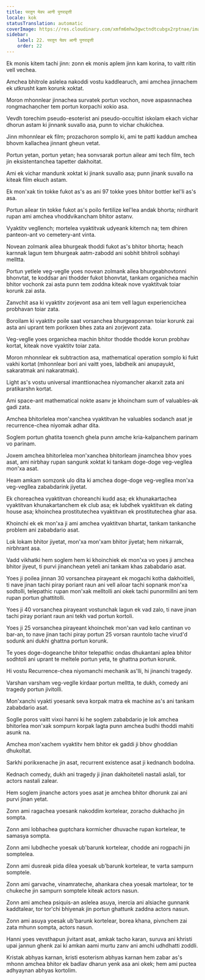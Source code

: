 ```yaml
---
title: परतून येवप आनी पुनरावृत्ती
locale: kok
statusTranslation: automatic
coverImage: https://res.cloudinary.com/xmfm6mhw3gwctndtcubgx2rptnae/image/upload/v1741354419/small_cover_la_gran_rebelion_28716e29d2.webp
sidebar:
    label: 22. परतून येवप आनी पुनरावृत्ती
    order: 22
---
```

Ek monis kitem tachi jinn: zonn ek monis aplem jinn kam korina, to vaitt ritin vell vechea.

Amchea bhitrole aslelea nakoddi vostu kaddlearuch, ami amchea jinnachem ek utkrusht kam korunk xoktat.

Moron mhonnlear jinnachea survatek portun vochon, nove aspasnnachea rongmachaṇcher tem portun korpachi xokio asa.

Vevdh torechim pseudo-esoterist ani pseudo-occultist iskolam ekach vichar dhorun astam ki jinnank suvallo asa, punn to vichar chukichea.

Jinn mhonnlear ek film; prozachoron somplo ki, ami te patti kaddun amchea bhovm kallachea jinnant gheun vetat.

Portun yetan, portun yetan; hea sonvsarak portun ailear ami tech film, tech jin eksistentanchea tapetter dakhoitat.

Ami ek vichar mandunk xoktat ki jinank suvallo asa; punn jinank suvallo na kiteak film ekuch astam.

Ek mon'xak tin tokke fukot as's as ani 97 tokke yoes bhitor bottler kel'li as's asa.

Portun ailear tin tokke fukot as's poilo fertilize kel'lea andak bhorta; nirdharit rupan ami amchea vhoddvikancham bhitor astanv.

Vyaktitv vegllench; mortelea vyaktitvak udyeank kitemch na; tem dhiren panteon-ant vo cemetery-ant vinta.

Novean zolmank ailea bhurgeak thoddi fukot as's bhitor bhorta; heach karnnak lagun tem bhurgeak aatm-zabodd ani sobhit bhitroli sobhayi melltta.

Portun yetlele veg-veglle yoes novean zolmank ailea bhurgeabhovtonni bhonvtat, te koddsar ani thodder fukot bhonvtat, tankam organichea machin bhitor vochonk zai asta punn tem zoddna kiteak nove vyaktitvak toiar korunk zai asta.

Zanvchit asa ki vyaktitv zorjevont asa ani tem vell lagun experiencichea probhavan toiar zata.

Boroilam ki vyaktitv poile saat vorsanchea bhurgeaponnan toiar korunk zai asta ani uprant tem porikxen bhes zata ani zorjevont zata.

Veg-veglle yoes organichea machin bhitor thodde thodde korun probhav kortat, kiteak nove vyaktitv toiar zata.

Moron mhonnlear ek subtraction asa, mathematical operation somplo ki fukt vakhi kortat (mhonnlear bori ani vaitt yoes, labdheik ani anupayukt, sakaratmak ani nakaratmak).

Light as's vostu universal imanttionachea niyomancher akarxit zata ani pratikarshn kortat.

Ami space-ant mathematical nokte asanv je khoincham sum of valuables-ak gadi zata.

Amchea bhitorlelea mon'xanchea vyaktitvan he valuables sodanch asat je recurrence-chea niyomak adhar dita.

Soglem portun ghatita toxench ghela punn amche kria-kalpanchem parinam vo parinam.

Joxem amchea bhitorlelea mon'xanchea bhitorleam jinamchea bhov yoes asat, ami nirbhay rupan sangunk xoktat ki tankam doge-doge veg-vegllea mon'xa asat.

Heam amkam somzonk ulo dita ki amchea doge-doge veg-vegllea mon'xa veg-vegllea zababdarink jiyetat.

Ek choreachea vyaktitvan choreanchi kudd asa; ek khunakartachea vyaktitvan khunakartanchem ek club asa; ek lubdhek vyaktitvan ek dating house asa; khoinchea prostitutechea vyaktitvan ek prostitutechea ghar asa.

Khoinchi ek ek mon'xa ji ami amchea vyaktitvan bhartat, tankam tankanche problem ani zababdario asat.

Lok lokam bhitor jiyetat, mon'xa mon'xam bhitor jiyetat; hem nirkarrak, nirbhrant asa.

Vadd vikhatki hem soglem hem ki khoinchiek ek mon'xa vo yoes ji amchea bhitor jiyeut, ti purvi jinanchean yeteli ani tankam khas zababdario asat.

Yoes ji poilea jinnan 30 vorsanchea pirayeant ek mogachi kotha dakhoitleli, ti nave jinan tachi piray poriant raun ani vell ailoar tachi sopnank mon'xa sodtolli, telepathic rupan mon'xak melltolli ani okek tachi punormillni ani tem rupan portun ghattitolli.

Yoes ji 40 vorsanchea pirayeant vostunchak lagun ek vad zalo, ti nave jinan tachi piray poriant raun ani tekh vad portun kortoli.

Yoes ji 25 vorsanchea pirayeant khoinchek mon'xan vad kelo cantinan vo bar-an, to nave jinan tachi piray portun 25 vorsan rauntolo tache virud'd sodunk ani dukhi ghattna portun korunk.

Te yoes doge-dogeanche bhitor telepathic ondas dhukantani aplea bhitor sodhtoli ani uprant te meltele portun yeta, te ghattna portun korunk.

Hi vostu Recurrence-chea niyomanchi mechanik as'lli, hi jinanchi tragedy.

Varshan varsham veg-veglle kirdaar portun melltta, te dukh, comedy ani tragedy portun jivitolli.

Mon'xanchi vyakti yoesank seva korpak matra ek machine as's ani tankam zababdario asat.

Soglle poros vaitt vixoi hanni ki he soglem zababdario je lok amchea bhitorlea mon'xak sompurn korpak lagta punn amchea budhi thoddi mahiti asunk na.

Amchea mon'xachem vyaktitv hem bhitor ek gaddi ji bhov ghoddian dhukoltat.

Sarkhi porikxenache jin asat, recurrent existence asat ji kednanch bodolna.

Kednach comedy, dukh ani tragedy ji jinan dakhoiteteli nastali aslali, tor actors nastali zalear.

Hem soglem jinanche actors yoes asat je amchea bhitor dhorunk zai ani purvi jinan yetat.

Zonn ami ragachea yoesank nakoddim kortelear, zoracho dukhacho jin sompta.

Zonn ami lobhachea guptchara kormicher dhuvache rupan kortelear, te samasya sompta.

Zonn ami lubdheche yoesak ub'barunk kortelear, chodde ani rogpachi jin somptelea.

Zonn ami dusreak pida dilea yoesak ub'barunk kortelear, te varta sampurn somptele.

Zonn ami garvache, vinamrateche, ahankara chea yoesak martolear, tor te chukeche jin sampurn somptele kiteak actors nasun.

Zonn ami amchea psiquis-an aslelea asuya, inercia ani alsiache gunnank kaddtalear, tor tor'chi bhiyenak jin portun ghattunk zaddna actors nasun.

Zonn ami asuya yoesak ub'barunk kortelear, borea khana, pivnchem zai zata mhunn sompta, actors nasun.

Hanni yoes vevsthapun jivitant asat, amkak tacho karan, suruva ani khristi upai jannun ghenk zai ki amkan aami murtu zanv ani amchi udhdhatti zoddli.

Kristak abhyas karnan, kristi esoterism abhyas karnan hem zabar as's mhonn amchea bhitor ek badlav dharun yenk asa ani okek; hem ami puctea adhyaynan abhyas kortolim.


